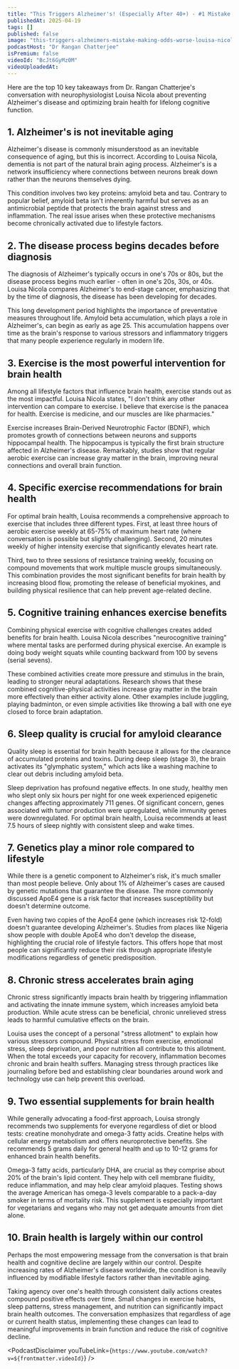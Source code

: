 ```yaml
---
title: "This Triggers Alzheimer's! (Especially After 40+) - #1 Mistake Making Odds Worse | Louisa Nicola"
publishedAt: 2025-04-19
tags: []
published: false
image: "this-triggers-alzheimers-mistake-making-odds-worse-louisa-nicola.jpg"
podcastHost: "Dr Rangan Chatterjee"
isPremium: false
videoId: "BcJt6GyMz0M"
videoUploadedAt:
---
```



<PodcastSummaryPageLayout frontmatter={frontmatter}>

Here are the top 10 key takeaways from Dr. Rangan Chatterjee's conversation with neurophysiologist Louisa Nicola about preventing Alzheimer's disease and optimizing brain health for lifelong cognitive function.

## 1. Alzheimer's is not inevitable aging

Alzheimer's disease is commonly misunderstood as an inevitable consequence of aging, but this is incorrect. According to Louisa Nicola, dementia is not part of the natural brain aging process. Alzheimer's is a network insufficiency where connections between neurons break down rather than the neurons themselves dying.

This condition involves two key proteins: amyloid beta and tau. Contrary to popular belief, amyloid beta isn't inherently harmful but serves as an antimicrobial peptide that protects the brain against stress and inflammation. The real issue arises when these protective mechanisms become chronically activated due to lifestyle factors.

## 2. The disease process begins decades before diagnosis

The diagnosis of Alzheimer's typically occurs in one's 70s or 80s, but the disease process begins much earlier - often in one's 20s, 30s, or 40s. Louisa Nicola compares Alzheimer's to end-stage cancer, emphasizing that by the time of diagnosis, the disease has been developing for decades.

This long development period highlights the importance of preventative measures throughout life. Amyloid beta accumulation, which plays a role in Alzheimer's, can begin as early as age 25. This accumulation happens over time as the brain's response to various stressors and inflammatory triggers that many people experience regularly in modern life.

## 3. Exercise is the most powerful intervention for brain health

Among all lifestyle factors that influence brain health, exercise stands out as the most impactful. Louisa Nicola states, "I don't think any other intervention can compare to exercise. I believe that exercise is the panacea for health. Exercise is medicine, and our muscles are like pharmacies."

Exercise increases Brain-Derived Neurotrophic Factor (BDNF), which promotes growth of connections between neurons and supports hippocampal health. The hippocampus is typically the first brain structure affected in Alzheimer's disease. Remarkably, studies show that regular aerobic exercise can increase gray matter in the brain, improving neural connections and overall brain function.

## 4. Specific exercise recommendations for brain health

For optimal brain health, Louisa recommends a comprehensive approach to exercise that includes three different types. First, at least three hours of aerobic exercise weekly at 65-75% of maximum heart rate (where conversation is possible but slightly challenging). Second, 20 minutes weekly of higher intensity exercise that significantly elevates heart rate.

Third, two to three sessions of resistance training weekly, focusing on compound movements that work multiple muscle groups simultaneously. This combination provides the most significant benefits for brain health by increasing blood flow, promoting the release of beneficial myokines, and building physical resilience that can help prevent age-related decline.

## 5. Cognitive training enhances exercise benefits

Combining physical exercise with cognitive challenges creates added benefits for brain health. Louisa Nicola describes "neurocognitive training" where mental tasks are performed during physical exercise. An example is doing body weight squats while counting backward from 100 by sevens (serial sevens).

These combined activities create more pressure and stimulus in the brain, leading to stronger neural adaptations. Research shows that these combined cognitive-physical activities increase gray matter in the brain more effectively than either activity alone. Other examples include juggling, playing badminton, or even simple activities like throwing a ball with one eye closed to force brain adaptation.

## 6. Sleep quality is crucial for amyloid clearance

Quality sleep is essential for brain health because it allows for the clearance of accumulated proteins and toxins. During deep sleep (stage 3), the brain activates its "glymphatic system," which acts like a washing machine to clear out debris including amyloid beta.

Sleep deprivation has profound negative effects. In one study, healthy men who slept only six hours per night for one week experienced epigenetic changes affecting approximately 711 genes. Of significant concern, genes associated with tumor production were upregulated, while immunity genes were downregulated. For optimal brain health, Louisa recommends at least 7.5 hours of sleep nightly with consistent sleep and wake times.

## 7. Genetics play a minor role compared to lifestyle

While there is a genetic component to Alzheimer's risk, it's much smaller than most people believe. Only about 1% of Alzheimer's cases are caused by genetic mutations that guarantee the disease. The more commonly discussed ApoE4 gene is a risk factor that increases susceptibility but doesn't determine outcome.

Even having two copies of the ApoE4 gene (which increases risk 12-fold) doesn't guarantee developing Alzheimer's. Studies from places like Nigeria show people with double ApoE4 who don't develop the disease, highlighting the crucial role of lifestyle factors. This offers hope that most people can significantly reduce their risk through appropriate lifestyle modifications regardless of genetic predisposition.

## 8. Chronic stress accelerates brain aging

Chronic stress significantly impacts brain health by triggering inflammation and activating the innate immune system, which increases amyloid beta production. While acute stress can be beneficial, chronic unrelieved stress leads to harmful cumulative effects on the brain.

Louisa uses the concept of a personal "stress allotment" to explain how various stressors compound. Physical stress from exercise, emotional stress, sleep deprivation, and poor nutrition all contribute to this allotment. When the total exceeds your capacity for recovery, inflammation becomes chronic and brain health suffers. Managing stress through practices like journaling before bed and establishing clear boundaries around work and technology use can help prevent this overload.

## 9. Two essential supplements for brain health

While generally advocating a food-first approach, Louisa strongly recommends two supplements for everyone regardless of diet or blood tests: creatine monohydrate and omega-3 fatty acids. Creatine helps with cellular energy metabolism and offers neuroprotective benefits. She recommends 5 grams daily for general health and up to 10-12 grams for enhanced brain health benefits.

Omega-3 fatty acids, particularly DHA, are crucial as they comprise about 20% of the brain's lipid content. They help with cell membrane fluidity, reduce inflammation, and may help clear amyloid plaques. Testing shows the average American has omega-3 levels comparable to a pack-a-day smoker in terms of mortality risk. This supplement is especially important for vegetarians and vegans who may not get adequate amounts from diet alone.

## 10. Brain health is largely within our control

Perhaps the most empowering message from the conversation is that brain health and cognitive decline are largely within our control. Despite increasing rates of Alzheimer's disease worldwide, the condition is heavily influenced by modifiable lifestyle factors rather than inevitable aging.

Taking agency over one's health through consistent daily actions creates compound positive effects over time. Small changes in exercise habits, sleep patterns, stress management, and nutrition can significantly impact brain health outcomes. The conversation emphasizes that regardless of age or current health status, implementing these changes can lead to meaningful improvements in brain function and reduce the risk of cognitive decline.

<PodcastDisclaimer
  youTubeLink={`https://www.youtube.com/watch?v=${frontmatter.videoId}`}
/>

</PodcastSummaryPageLayout>
